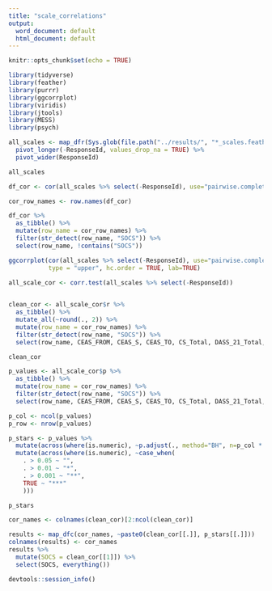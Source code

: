 ```yaml
---
title: "scale_correlations"
output:
  word_document: default
  html_document: default
---
```


```r
knitr::opts_chunk$set(echo = TRUE)
```

```r
library(tidyverse)
library(feather)
library(purrr)
library(ggcorrplot)
library(viridis)
library(jtools)
library(MESS)
library(psych)
```

```r
all_scales <- map_dfr(Sys.glob(file.path("../results/", "*_scales.feather")), read_feather) %>% 
  pivot_longer(-ResponseId, values_drop_na = TRUE) %>% 
  pivot_wider(ResponseId)

all_scales
```

```r
df_cor <- cor(all_scales %>% select(-ResponseId), use="pairwise.complete.obs", method="spearman")

cor_row_names <- row.names(df_cor)  

df_cor %>% 
  as_tibble() %>% 
  mutate(row_name = cor_row_names) %>% 
  filter(str_detect(row_name, "SOCS")) %>% 
  select(row_name, !contains("SOCS"))
```

```r
ggcorrplot(cor(all_scales %>% select(-ResponseId), use="pairwise.complete.obs", method="spearman"),
           type = "upper", hc.order = TRUE, lab=TRUE)
```

```r
all_scale_cor <- corr.test(all_scales %>% select(-ResponseId))
  
```

```r
clean_cor <- all_scale_cor$r %>% 
  as_tibble() %>% 
  mutate_all(~round(., 2)) %>% 
  mutate(row_name = cor_row_names) %>% 
  filter(str_detect(row_name, "SOCS")) %>% 
  select(row_name, CEAS_FROM, CEAS_S, CEAS_TO, CS_Total, DASS_21_Total, ECR_Total, FFMQ_Total, PBIS, SCS_Positive = Positive, SCS_Negative = Negative)

clean_cor
```

```r
p_values <- all_scale_cor$p %>% 
  as_tibble() %>% 
  mutate(row_name = cor_row_names) %>% 
  filter(str_detect(row_name, "SOCS")) %>% 
  select(row_name, CEAS_FROM, CEAS_S, CEAS_TO, CS_Total, DASS_21_Total, ECR_Total, FFMQ_Total, PBIS, SCS_Positive = Positive, SCS_Negative = Negative)

p_col <- ncol(p_values)
p_row <- nrow(p_values)

p_stars <- p_values %>% 
  mutate(across(where(is.numeric), ~p.adjust(., method="BH", n=p_col * p_row))) %>% 
  mutate(across(where(is.numeric), ~case_when(
    . > 0.05 ~ "",
    . > 0.01 ~ "*",
    . > 0.001 ~ "**",
    TRUE ~ "***"
    )))

p_stars

```

```r
cor_names <- colnames(clean_cor)[2:ncol(clean_cor)]

results <- map_dfc(cor_names, ~paste0(clean_cor[[.]], p_stars[[.]]))
colnames(results) <- cor_names
results %>% 
  mutate(SOCS = clean_cor[[1]]) %>% 
  select(SOCS, everything())
```

```r
devtools::session_info()
```
